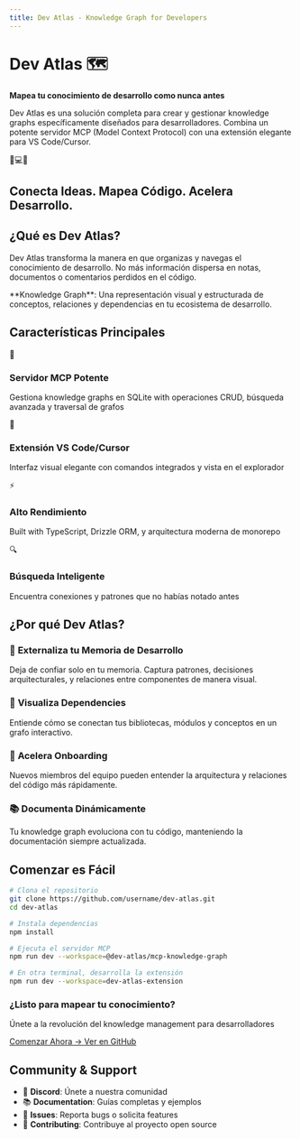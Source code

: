 ```yaml
---
title: Dev Atlas - Knowledge Graph for Developers
---
```



# Dev Atlas 🗺️

**Mapea tu conocimiento de desarrollo como nunca antes**

Dev Atlas es una solución completa para crear y gestionar knowledge graphs específicamente diseñados para desarrolladores. Combina un potente servidor MCP (Model Context Protocol) con una extensión elegante para VS Code/Cursor.

<div className="mt-16 mb-20 text-center">
  <div className="text-6xl mb-6">🧠💻🌐</div>
  <h2 className="text-4xl font-bold bg-gradient-to-r from-blue-600 to-purple-600 bg-clip-text text-transparent">
    Conecta Ideas. Mapea Código. Acelera Desarrollo.
  </h2>
</div>

## ¿Qué es Dev Atlas?

Dev Atlas transforma la manera en que organizas y navegas el conocimiento de desarrollo. No más información dispersa en notas, documentos o comentarios perdidos en el código.

<Callout type="info" emoji="💡">
  **Knowledge Graph**: Una representación visual y estructurada de conceptos, relaciones y dependencias en tu ecosistema de desarrollo.
</Callout>

## Características Principales

<div className="grid grid-cols-1 md:grid-cols-2 gap-6 mt-6">
  <div className="border rounded-lg p-6 hover:shadow-md transition-shadow">
    <div className="text-2xl mb-2">🔗</div>
    <h3 className="text-xl font-semibold mb-2">Servidor MCP Potente</h3>
    <p>Gestiona knowledge graphs en SQLite with operaciones CRUD, búsqueda avanzada y traversal de grafos</p>
  </div>
  <div className="border rounded-lg p-6 hover:shadow-md transition-shadow">
    <div className="text-2xl mb-2">🎨</div>
    <h3 className="text-xl font-semibold mb-2">Extensión VS Code/Cursor</h3>
    <p>Interfaz visual elegante con comandos integrados y vista en el explorador</p>
  </div>
  <div className="border rounded-lg p-6 hover:shadow-md transition-shadow">
    <div className="text-2xl mb-2">⚡</div>
    <h3 className="text-xl font-semibold mb-2">Alto Rendimiento</h3>
    <p>Built with TypeScript, Drizzle ORM, y arquitectura moderna de monorepo</p>
  </div>
  <div className="border rounded-lg p-6 hover:shadow-md transition-shadow">
    <div className="text-2xl mb-2">🔍</div>
    <h3 className="text-xl font-semibold mb-2">Búsqueda Inteligente</h3>
    <p>Encuentra conexiones y patrones que no habías notado antes</p>
  </div>
</div>

## ¿Por qué Dev Atlas?

### 🧠 **Externaliza tu Memoria de Desarrollo**
Deja de confiar solo en tu memoria. Captura patrones, decisiones arquitecturales, y relaciones entre componentes de manera visual.

### 🔗 **Visualiza Dependencies**
Entiende cómo se conectan tus bibliotecas, módulos y conceptos en un grafo interactivo.

### 🚀 **Acelera Onboarding**
Nuevos miembros del equipo pueden entender la arquitectura y relaciones del código más rápidamente.

### 📚 **Documenta Dinámicamente** 
Tu knowledge graph evoluciona con tu código, manteniendo la documentación siempre actualizada.

## Comenzar es Fácil

```bash
# Clona el repositorio
git clone https://github.com/username/dev-atlas.git
cd dev-atlas

# Instala dependencias
npm install

# Ejecuta el servidor MCP
npm run dev --workspace=@dev-atlas/mcp-knowledge-graph

# En otra terminal, desarrolla la extensión
npm run dev --workspace=dev-atlas-extension
```

<div className="mt-20 p-8 bg-gradient-to-r from-blue-50 to-purple-50 rounded-xl border border-blue-200">
  <div className="text-center">
    <h3 className="text-2xl font-bold mb-4">¿Listo para mapear tu conocimiento?</h3>
    <p className="text-lg text-gray-600 mb-6">
      Únete a la revolución del knowledge management para desarrolladores
    </p>
    <div className="flex gap-4 justify-center">
      <a 
        href="/docs/getting-started" 
        className="px-6 py-3 bg-blue-600 text-white rounded-lg font-semibold hover:bg-blue-700 transition-colors"
      >
        Comenzar Ahora →
      </a>
      <a 
        href="https://github.com/abdul-hamid-achik/dev-atlas" 
        className="px-6 py-3 border border-gray-300 rounded-lg font-semibold hover:border-gray-400 transition-colors"
      >
        Ver en GitHub
      </a>
    </div>
  </div>
</div>

## Community & Support

- 💬 **Discord**: Únete a nuestra comunidad
- 📚 **Documentation**: Guías completas y ejemplos
- 🐛 **Issues**: Reporta bugs o solicita features
- 🤝 **Contributing**: Contribuye al proyecto open source
